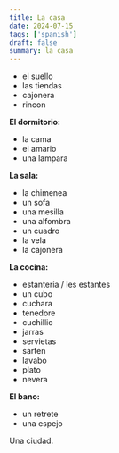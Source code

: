 ```yaml
---
title: La casa
date: 2024-07-15
tags: ['spanish']
draft: false
summary: la casa
---
```


- el suello
- las tiendas
- cajonera
- rincon

**El dormitorio:**

- la cama
- el amario
- una lampara

**La sala:**

- la chimenea
- un sofa
- una mesilla
- una alfombra
- un cuadro
- la vela
- la cajonera

**La cocina:**

- estanteria / les estantes
- un cubo
- cuchara
- tenedore
- cuchillio
- jarras
- servietas
- sarten
- lavabo
- plato
- nevera

**El bano:**

- un retrete
- una espejo

Una ciudad.
